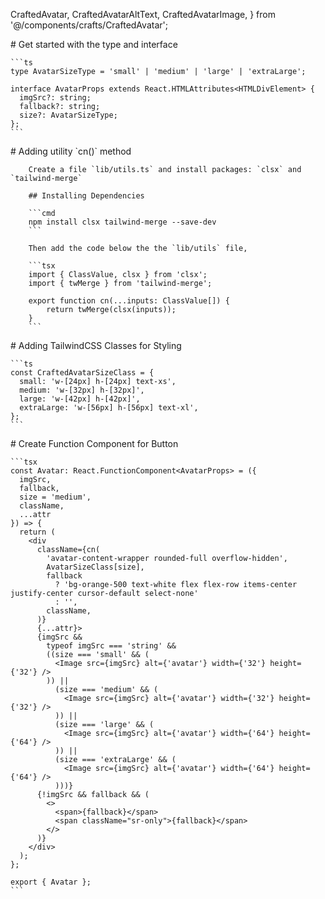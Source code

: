   CraftedAvatar,
  CraftedAvatarAltText,
  CraftedAvatarImage,
} from '@/components/crafts/CraftedAvatar';

<MDXHeader />

<ViewContainer className="mdx-content">
  <Section className="component-display-wrapper">
    <div className="grid grid-cols-1 justify-center align-items gap-4">
      <div className="flex flex-row items-center justify-center gap-4">
        <CraftedAvatar
          imgSrc={'https://github.com'}
          fallback={'YS'}
          size={'small'}
        />
        <CraftedAvatar
          imgSrc={'https://github.com'}
          fallback={'YS'}
          size={'medium'}
        />
        <CraftedAvatar
          imgSrc={'https://github.com'}
          fallback={'YS'}
          size={'large'}
        />
        <CraftedAvatar
          imgSrc={'https://github.com'}
          fallback={'YS'}
          size={'extraLarge'}
        />
      </div>
      <div className="flex flex-row items-center justify-center gap-4">
        <CraftedAvatar
          fallback={'YS'}
          size={'small'}
        />
        <CraftedAvatar
          fallback={'YS'}
          size={'medium'}
        />
        <CraftedAvatar
          fallback={'YS'}
          size={'large'}
        />
        <CraftedAvatar
          fallback={'YS'}
          size={'extraLarge'}
        />
      </div>
    </div>
  </Section>
  <Section>
    # Get started with the type and interface

    ```ts
    type AvatarSizeType = 'small' | 'medium' | 'large' | 'extraLarge';

    interface AvatarProps extends React.HTMLAttributes<HTMLDivElement> {
      imgSrc?: string;
      fallback?: string;
      size?: AvatarSizeType;
    };
    ```

  </Section>
  <Section>
    # Adding utility `cn()` method

        Create a file `lib/utils.ts` and install packages: `clsx` and `tailwind-merge`

        ## Installing Dependencies

        ```cmd
        npm install clsx tailwind-merge --save-dev
        ```

        Then add the code below the the `lib/utils` file,

        ```tsx
        import { ClassValue, clsx } from 'clsx';
        import { twMerge } from 'tailwind-merge';

        export function cn(...inputs: ClassValue[]) {
            return twMerge(clsx(inputs));
        }
        ```

  </Section>
  <Section>
    # Adding TailwindCSS Classes for Styling
    
    ```ts
    const CraftedAvatarSizeClass = {
      small: 'w-[24px] h-[24px] text-xs',
      medium: 'w-[32px] h-[32px]',
      large: 'w-[42px] h-[42px]',
      extraLarge: 'w-[56px] h-[56px] text-xl',
    };
    ```
  </Section>
  <Section>
    # Create Function Component for Button

    ```tsx
    const Avatar: React.FunctionComponent<AvatarProps> = ({
      imgSrc,
      fallback,
      size = 'medium',
      className,
      ...attr
    }) => {
      return (
        <div
          className={cn(
            'avatar-content-wrapper rounded-full overflow-hidden',
            AvatarSizeClass[size],
            fallback
              ? 'bg-orange-500 text-white flex flex-row items-center justify-center cursor-default select-none'
              : '',
            className,
          )}
          {...attr}>
          {imgSrc &&
            typeof imgSrc === 'string' &&
            ((size === 'small' && (
              <Image src={imgSrc} alt={'avatar'} width={'32'} height={'32'} />
            )) ||
              (size === 'medium' && (
                <Image src={imgSrc} alt={'avatar'} width={'32'} height={'32'} />
              )) ||
              (size === 'large' && (
                <Image src={imgSrc} alt={'avatar'} width={'64'} height={'64'} />
              )) ||
              (size === 'extraLarge' && (
                <Image src={imgSrc} alt={'avatar'} width={'64'} height={'64'} />
              )))}
          {!imgSrc && fallback && (
            <>
              <span>{fallback}</span>
              <span className="sr-only">{fallback}</span>
            </>
          )}
        </div>
      );
    };

    export { Avatar };
    ```

  </Section>
</ViewContainer>
